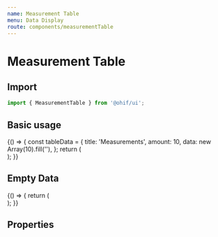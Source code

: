 ```yaml
---
name: Measurement Table
menu: Data Display
route: components/measurementTable
---
```



# Measurement Table

## Import

```javascript
import { MeasurementTable } from '@ohif/ui';
```

## Basic usage

<Playground>
  {() => {
    const tableData = {
      title: 'Measurements',
      amount: 10,
      data: new Array(10).fill(''),
    };
    return (
      <div className="p-4 w-80">
        <MeasurementTable {...tableData} />
      </div>
    );
  }}
</Playground>

## Empty Data

<Playground>
  {() => {
    return (
      <div className="p-4 w-80">
        <MeasurementTable title="Measurements" />
      </div>
    );
  }}
</Playground>

## Properties

<Props of={MeasurementTable} />

